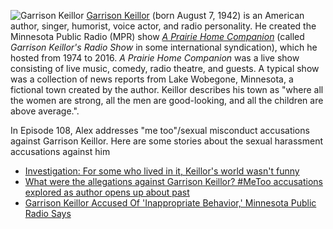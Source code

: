[[File:Garrison Keillor.jpg|thumb|Garrison Keillor]]
[https://www.garrisonkeillor.com/ Garrison Keillor] (born August 7, 1942) is an American author, singer, humorist, voice actor, and radio personality. He created the Minnesota Public Radio (MPR) show ''[https://www.prairiehome.org A Prairie Home Companion]'' (called ''Garrison Keillor's Radio Show'' in some international syndication), which he hosted from 1974 to 2016. ''A Prairie Home Companion'' was a live show consisting of live music, comedy, radio theatre, and guests.  A typical show was a collection of news reports from Lake Wobegone, Minnesota, a fictional town created by the author.  Keillor describes his town as "where all the women are strong, all the men are good-looking, and all the children are above average.".

In Episode 108, Alex addresses "me too"/sexual misconduct accusations against Garrison Keillor.  Here are some stories about the sexual harassment accusations against him 

* [https://www.mprnews.org/story/2018/01/23/keillor-workplace Investigation: For some who lived in it, Keillor's world wasn't funny]
* [https://www.sportskeeda.com/pop-culture/news-what-allegations-garrison-keillor-metoo-accusations-explored-author-opens-past What were the allegations against Garrison Keillor? #MeToo accusations explored as author opens up about past]
* [https://www.npr.org/sections/thetwo-way/2017/11/29/567241644/garrison-keillor-accused-of-inappropriate-behavior-minnesota-public-radio-says Garrison Keillor Accused Of 'Inappropriate Behavior,' Minnesota Public Radio Says]
